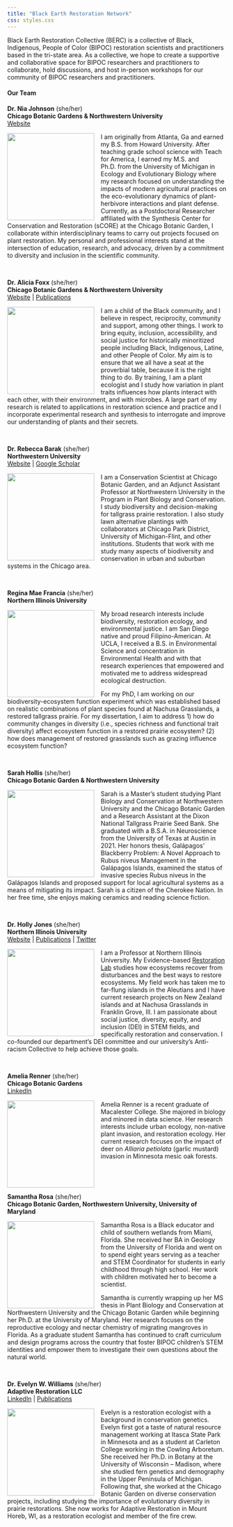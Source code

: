```yaml
---
title: "Black Earth Restoration Network"
css: styles.css
---
```


Black Earth Restoration Collective (BERC) is a collective of Black, Indigenous, People of Color (BIPOC) restoration scientists and practitioners based in the tri-state area. As a collective, we hope to create a supportive and collaborative space for BIPOC researchers and practitioners to collaborate, hold discussions, and host in-person workshops for our community of BIPOC researchers and practitioners.

#### Our Team

::: {style="text-align: left"}
**Dr. Nia Johnson** (she/her)\
**Chicago Botanic Gardens & Northwestern University**\
[Website](https://nia.johnson.info) \
:::

![](images/johnson.jpeg){style="float: left; margin: 0px 15px 0px 0px;" fig-alt="headshot of Dr Nia Johnson" fig-align="left" width="200"}

I am originally from Atlanta, Ga and earned my B.S. from Howard University. After teaching grade school science with Teach for America, I earned my M.S. and Ph.D. from the University of Michigan in Ecology and Evolutionary Biology where my research focused on understanding the impacts of modern agricultural practices on the eco-evolutionary dynamics of plant-herbivore interactions and plant defense. Currently, as a Postdoctoral Researcher affiliated with the Synthesis Center for Conservation and Restoration (sCORE) at the Chicago Botanic Garden, I collaborate within interdisciplinary teams to carry out projects focused on plant restoration. My personal and professional interests stand at the intersection of education, research, and advocacy, driven by a commitment to diversity and inclusion in the scientific community.\

\


::: {style="text-align: left"}
**Dr. Alicia Foxx** (she/her)\
**Chicago Botanic Gardens & Northwestern University**\
[Website](https://aliciafoxx.github.io/) \| [Publications](https://scholar.google.com/citations?user=nlWrL0YAAAAJ&hl=en)
:::

![](images/foxx.jpeg){style="float: left; margin: 0px 15px 0px 0px;" fig-alt="headshot of Dr Alicia Foxx" fig-align="left" width="200"}

I am a child of the Black community, and I believe in respect, reciprocity, community and support, among other things. I work to bring equity, inclusion, accessibility, and social justice for historically minoritized people including Black, Indigenous, Latine, and other People of Color. My aim is to ensure that we all have a seat at the proverbial table, because it is the right thing to do. By training, I am a plant ecologist and I study how variation in plant traits influences how plants interact with each other, with their environment, and with microbes. A large part of my research is related to applications in restoration science and practice and I incorporate experimental research and synthesis to interrogate and improve our understanding of plants and their secrets.\

\

::: {style="text-align: left"}
**Dr. Rebecca Barak** (she/her)\
**Northwestern University**\
[Website](https://www.beckybarak.com) \|
[Google Scholar](https://scholar.google.com/citations?hl=en&user=RdgyocYAAAAJ&view_op=list_works&sortby=pubdate)
:::

![](images/barak.jpeg){style="float: left; margin: 0px 15px 0px 0px;" fig-alt="headshot of Dr Becky Barak" fig-align="left" width="200"}

I am a Conservation Scientist at Chicago Botanic Garden, and an Adjunct Assistant Professor at Northwestern University in the Program in Plant Biology and Conservation. I study biodiversity and decision-making for tallgrass prairie restoration. I also study lawn alternative plantings with collaborators at Chicago Park District, University of Michigan-Flint, and other institutions. Students that work with me study many aspects of biodiversity and conservation in urban and suburban systems in the Chicago area. 


\

::: {style="text-align: left"}
**Regina Mae Francia** (she/her)\
**Northern Illinois University**
:::

![](images/francia.jpeg){style="float: left; margin: 0px 15px 0px 0px;" fig-alt="headshot of Regina Mae Francia" fig-align="left" width="200"}

My broad research interests include biodiversity, restoration ecology, and environmental justice. I am San Diego native and proud Filipino-American. At UCLA, I received a B.S. in Environmental Science and concentration in Environmental Health and with that research experiences that empowered and motivated me to address widespread ecological destruction.

For my PhD, I am working on our biodiversity-ecosystem function experiment which was established based on realistic combinations of plant species found at Nachusa Grasslands, a restored tallgrass prairie. For my dissertation, I aim to address 1) how do community changes in diversity (i.e., species richness and functional trait diversity) affect ecosystem function in a restored prairie ecosystem? (2) how does management of restored grasslands such as grazing influence ecosystem function?

\

::: {style="text-align: left"}
**Sarah Hollis** (she/her)\
**Chicago Botanic Garden & Northwestern University**\
:::

![](images/hollis.jpeg){style="float: left; margin: 0px 15px 0px 0px;" fig-alt="headshot of Regina Mae Francia" fig-align="left" width="200"} Sarah is a Master's student studying Plant Biology and Conservation at Northwestern University and the Chicago Botanic Garden and a Research Assistant at the Dixon National Tallgrass Prairie Seed Bank. She graduated with a B.S.A. in Neuroscience from the University of Texas at Austin in 2021. Her honors thesis, Galápagos' Blackberry Problem: A Novel Approach to Rubus niveus Management in the Galápagos Islands, examined the status of invasive species Rubus niveus in the Galápagos Islands and proposed support for local agricultural systems as a means of mitigating its impact. Sarah is a citizen of the Cherokee Nation. In her free time, she enjoys making ceramics and reading science fiction.

\

::: {style="text-align: left"}
**Dr. Holly Jones** (she/her)\
**Northern Illinois University**\
[Website](https://hjones82.wixsite.com/website) \| [Publications](https://scholar.google.com/citations?user=HfrwwugAAAAJ&hl=en&oi=ao) \| [Twitter](https://twitter.com/DocHPJones)
:::

![](images/holly.jpeg){style="float: left; margin: 0px 15px 0px 0px;" fig-align="left" width="200"}

I am a Professor at Northern Illinois University. My Evidence-based [Restoration Lab](https://hjones82.wixsite.com/website) studies how ecosystems recover from disturbances and the best ways to restore ecosystems. My field work has taken me to far-flung islands in the Aleutians and I have current research projects on New Zealand islands and at Nachusa Grasslands in Franklin Grove, Ill. I am passionate about social justice, diversity, equity, and inclusion (DEI) in STEM fields, and specifically restoration and conservation. I co-founded our department's DEI committee and our university's Anti-racism Collective to help achieve those goals.

\

::: {style="text-align: left"}
**Amelia Renner** (she/her)\
**Chicago Botanic Gardens**\
[LinkedIn](https://www.linkedin.com/in/ameliarenner/)
:::

![](images/renner.jpeg){style="float: left; margin: 0px 15px 0px 0px;" fig-alt="headshot of Amelia Renner" fig-align="left" width="200"}

Amelia Renner is a recent graduate of Macalester College. She majored in biology and minored in data science. Her research interests include urban ecology, non-native plant invasion, and restoration ecology. Her current research focuses on the impact of deer on *Alliaria petiolata* (garlic mustard) invasion in Minnesota mesic oak forests.

\

 

::: {style="text-align: left"}
**Samantha Rosa** (she/her)\
**Chicago Botanic Garden, Northwestern University, University of Maryland **\
:::

![](images/rosa.jpeg){style="float: left; margin: 0px 15px 0px 0px;" fig-alt="headshot of Samantha Rosa" fig-align="left" width="200"}

Samantha Rosa is a Black educator and child of southern wetlands from Miami, Florida. She received her BA in Geology from the University of Florida and went on to spend eight years serving as a teacher and STEM Coordinator for students in early childhood through high school. Her work with children motivated her to become a scientist. 

Samantha is currently wrapping up her MS thesis in Plant Biology and Conservation at Northwestern University and the Chicago Botanic Garden while beginning her Ph.D. at the University of Maryland. Her research focuses on the reproductive ecology and nectar chemistry of migrating mangroves in Florida. As a graduate student Samantha has continued to craft curriculum and design programs across the country that foster BIPOC children's STEM identities and empower them to investigate their own questions about the natural world.  

\ 

::: {style="text-align: left"}
**Dr. Evelyn W. Williams** (she/her)\
**Adaptive Restoration LLC**\
[LinkedIn](https://www.linkedin.com/in/evelyn-williams-0291b383/) \| [Publications](https://scholar.google.com/citations?user=QU_nQ3MAAAAJ&hl=en)
:::

![](images/williams.jpeg){style="float: left; margin: 0px 15px 0px 0px;" fig-align="left" width="200"}

Evelyn is a restoration ecologist with a background in conservation genetics. Evelyn first got a taste of natural resource management working at Itasca State Park in Minnesota and as a student at Carleton College working in the Cowling Arboretum. She received her Ph.D. in Botany at the University of Wisconsin -- Madison, where she studied fern genetics and demography in the Upper Peninsula of Michigan. Following that, she worked at the Chicago Botanic Garden on diverse conservation projects, including studying the importance of evolutionary diversity in prairie restorations. She now works for Adaptive Restoration in Mount Horeb, WI, as a restoration ecologist and member of the fire crew.

\
